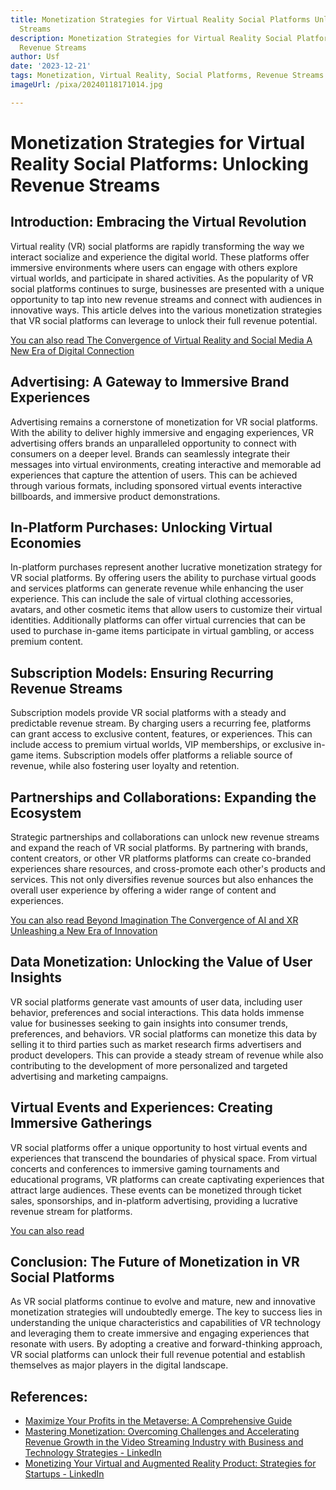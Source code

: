 ```yaml
---
title: Monetization Strategies for Virtual Reality Social Platforms Unlocking Revenue
  Streams
description: Monetization Strategies for Virtual Reality Social Platforms Unlocking
  Revenue Streams
author: Usf
date: '2023-12-21'
tags: Monetization, Virtual Reality, Social Platforms, Revenue Streams
imageUrl: /pixa/20240118171014.jpg

---
```

# Monetization Strategies  for Virtual Reality Social Platforms: Unlocking Revenue Streams

## Introduction: Embracing the Virtual Revolution
Virtual reality (VR) social  platforms are rapidly transforming  the way we interact socialize and experience the digital  world. These platforms offer immersive environments where users can engage with others explore  virtual worlds, and participate in shared activities. As the  popularity of VR social platforms continues to surge, businesses are  presented  with  a unique opportunity  to tap into new revenue streams and connect with audiences in  innovative ways. This article delves into  the various monetization strategies that VR social platforms  can leverage to unlock their full revenue potential.

[You can also read The Convergence of Virtual Reality and Social Media A New Era of Digital Connection](The%20Convergence%20of%20Virtual%20Reality%20and%20Social%20Media%20A%20New%20Era%20of%20Digital%20Connection)


## Advertising: A Gateway  to Immersive Brand Experiences
Advertising remains  a cornerstone of monetization for  VR social platforms. With the  ability to deliver  highly immersive and engaging experiences,  VR advertising offers brands an unparalleled opportunity  to connect with consumers on a deeper level. Brands can seamlessly integrate their messages into virtual environments, creating interactive and memorable ad experiences  that capture the attention  of users. This can be achieved through various formats, including sponsored virtual events interactive billboards, and immersive product demonstrations.

## In-Platform Purchases: Unlocking Virtual Economies
In-platform purchases represent another lucrative monetization  strategy for VR social platforms. By offering users  the ability to purchase virtual goods and services platforms  can generate revenue while enhancing the user experience. This can include the sale of virtual clothing accessories, avatars, and other cosmetic items that allow users to customize their virtual identities. Additionally platforms can offer virtual currencies that can be used to purchase in-game items participate in  virtual gambling, or access premium content.

## Subscription Models: Ensuring Recurring Revenue  Streams
Subscription models provide VR social platforms with  a steady and predictable revenue stream. By charging users a recurring fee, platforms can grant access to exclusive content, features, or experiences. This can include  access  to premium virtual worlds, VIP memberships,  or  exclusive in-game items. Subscription models offer platforms a reliable source of revenue,  while also fostering user loyalty and retention.

## Partnerships  and Collaborations:  Expanding the Ecosystem
Strategic partnerships and collaborations can  unlock new revenue streams and expand the reach  of VR social platforms. By partnering with brands, content creators, or other VR platforms platforms can  create co-branded  experiences share resources, and cross-promote each  other's products and services. This not only diversifies revenue sources  but also enhances  the overall user experience by offering a wider  range of content and experiences.

[You can also read Beyond  Imagination The Convergence of AI and XR Unleashing a New Era of Innovation](Beyond%20Imagination%20The%20Convergence%20of%20AI%20and%20XR%20Unleashing%20a%20New%20Era%20of%20Innovation)


##  Data Monetization: Unlocking the Value of User Insights
VR social platforms generate vast amounts of user data, including user behavior, preferences  and  social interactions. This data  holds immense  value for  businesses seeking  to gain insights into consumer trends, preferences,  and behaviors. VR social platforms can monetize this data by selling it to  third parties such as market research firms advertisers and product developers.  This can provide a steady stream of revenue while also contributing to the development  of more personalized and targeted advertising and marketing campaigns.

## Virtual  Events and Experiences: Creating Immersive Gatherings
VR social platforms  offer a unique opportunity to host virtual events and  experiences that transcend the boundaries of physical space.  From virtual concerts and conferences to immersive gaming tournaments and educational programs, VR platforms  can create captivating  experiences that attract large audiences. These  events can be monetized through ticket sales, sponsorships, and in-platform advertising, providing a lucrative  revenue stream for platforms.

[You can also  read ]()


## Conclusion: The Future of Monetization in VR Social Platforms
As VR social platforms continue to evolve and mature, new and innovative monetization strategies will undoubtedly emerge. The key to  success lies in understanding the unique characteristics and capabilities of VR technology and leveraging them to create immersive and engaging experiences that resonate  with users. By adopting a creative and forward-thinking approach, VR social platforms can unlock their full revenue potential and establish themselves as major players in the digital landscape.

## References:
- [Maximize Your Profits in the Metaverse: A Comprehensive Guide](https://www.metamktgagency.com/blog/detailed-guide-on-using-the-metaverse-to-maximize-monetizatiton)
- [Mastering Monetization: Overcoming Challenges and Accelerating Revenue Growth in the Video Streaming Industry with Business and Technology Strategies - LinkedIn](https://www.linkedin.com/pulse/mastering-monetization-overcoming-challenges-revenue-growth-khanna-uvuaf)
- [Monetizing Your Virtual and Augmented Reality Product: Strategies for Startups - LinkedIn](https://www.linkedin.com/pulse/monetizing-your-virtual-augmented-reality-product-strategies-startups)
